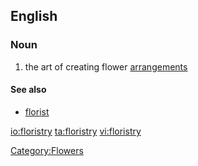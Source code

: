 ==English==

===Noun===
{{en-noun|-}}
{{wikipedia}}

# the art of creating flower [[arrangement]]s

====See also====
* [[florist]]

[[Category:Flowers]]

[[io:floristry]]
[[ta:floristry]]
[[vi:floristry]]